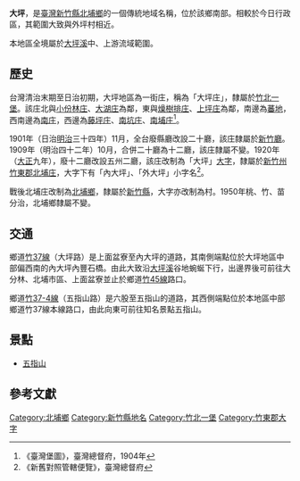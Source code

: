 {{noteTA　
|1 = zh-cn:庄; zh-hk:庄; zh-tw:庄;
}}
'''大坪'''，是[[臺灣|臺灣]][[新竹縣|新竹縣]][[北埔鄉|北埔鄉]]的一個傳統地域名稱，位於該鄉南部。相較於今日行政區，其範圍大致與外坪村相近。

本地區全境屬於[[大坪溪|大坪溪]]中、上游流域範圍。

==歷史==
台灣清治末期至日治初期，大坪地區為一街庄，稱為「大坪庄」，隸屬於[[竹北一堡|竹北一堡]]。該庄北與[[小份林庄|小份林庄]]、[[大湖_(新竹縣)|大湖庄]]為鄰，東與[[燥樹排庄|燥樹排庄]]、[[上坪_(臺灣)|上坪庄]]為鄰，南邊為[[蕃地_(竹東郡)|蕃地]]，西南邊為[[南庄_(苗栗縣大字)|南庄]]，西邊為[[藤坪庄|藤坪庄]]、[[南坑庄|南坑庄]]、[[南埔_(新竹縣)|南埔庄]]<ref>《臺灣堡圖》，臺灣總督府，1904年</ref>。

1901年（日治[[明治|明治]]三十四年）11月，全台廢縣廳改設二十廳，該庄隸屬於[[新竹廳|新竹廳]]。1909年（明治四十二年）10月，合併二十廳為十二廳，該庄隸屬不變。1920年（[[大正|大正]]九年），廢十二廳改設五州二廳，該庄改制為「大坪」[[大字|大字]]，隸屬於[[新竹州|新竹州]][[竹東郡|竹東郡]][[北埔庄|北埔庄]]，大字下有「內大坪」、「外大坪」小字名<ref>《新舊對照管轄便覽》，臺灣總督府</ref>。

戰後北埔庄改制為[[北埔鄉|北埔鄉]]，隸屬於[[新竹縣|新竹縣]]，大字亦改制為村。1950年桃、竹、苗分治，北埔鄉隸屬不變。

==交通==
鄉道[[竹37線|竹37線]]（大坪路）是上面盆寮至內大坪的道路，其南側端點位於大坪地區中部偏西南的內大坪內豐石橋。由此大致沿[[大坪溪|大坪溪]]谷地蜿蜒下行，出邊界後可前往大分林、北埔市區、上面盆寮並止於鄉道[[竹45線|竹45線]]路口。

鄉道[[竹37-4線|竹37-4線]]（五指山路）是六股至五指山的道路，其西側端點位於本地區中部鄉道竹37線本線路口，由此向東可前往知名景點五指山。

==景點==
*[[五指山_(新竹縣)|五指山]]

==參考文獻==
{{reflist}}

{{竹東郡}}

[[Category:北埔鄉|Category:北埔鄉]]
[[Category:新竹縣地名|Category:新竹縣地名]]
[[Category:竹北一堡|Category:竹北一堡]]
[[Category:竹東郡大字|Category:竹東郡大字]]